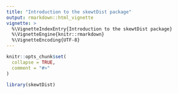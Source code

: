 ```yaml
---
title: "Introduction to the skewtDist package"
output: rmarkdown::html_vignette
vignette: >
  %\VignetteIndexEntry{Introduction to the skewtDist package}
  %\VignetteEngine{knitr::rmarkdown}
  %\VignetteEncoding{UTF-8}
---
```


```r
knitr::opts_chunk$set(
  collapse = TRUE,
  comment = "#>"
)
```

```r
library(skewtDist)
```

